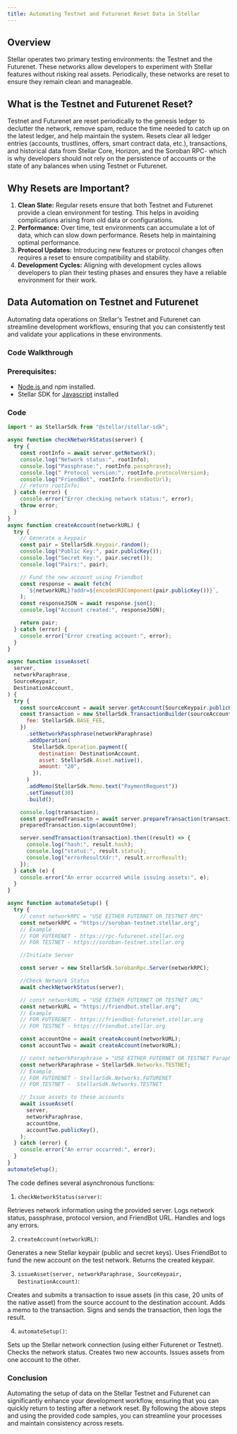 ```yaml
---
title: Automating Testnet and Futurenet Reset Data in Stellar
---
```


<head>
  <title>{`Automating Testnet and Futurenet Reset Data in Stellar`}</title>
  <meta charSet="utf-8" />
  <meta
    property="og:title"
    content="Automating Testnet and Futurenet Reset Data in Stellar"
  />
  <meta
    property="og:description"
    content="Automating Testnet and Futurenet Reset Data in Stellar"
  />
</head>

## Overview

Stellar operates two primary testing environments: the Testnet and the Futurenet. These networks allow developers to experiment with Stellar features without risking real assets. Periodically, these networks are reset to ensure they remain clean and manageable.

## What is the Testnet and Futurenet Reset?

Testnet and Futurenet are reset periodically to the genesis ledger to declutter the network, remove spam, reduce the time needed to catch up on the latest ledger, and help maintain the system. Resets clear all ledger entries (accounts, trustlines, offers, smart contract data, etc.), transactions, and historical data from Stellar Core, Horizon, and the Soroban RPC- which is why developers should not rely on the persistence of accounts or the state of any balances when using Testnet or Futurenet.

## Why Resets are Important?

1. **Clean Slate:** Regular resets ensure that both Testnet and Futurenet provide a clean environment for testing. This helps in avoiding complications arising from old data or configurations.
2. **Performance:** Over time, test environments can accumulate a lot of data, which can slow down performance. Resets help in maintaining optimal performance.
3. **Protocol Updates:** Introducing new features or protocol changes often requires a reset to ensure compatibility and stability.
4. **Development Cycles:** Aligning with development cycles allows developers to plan their testing phases and ensures they have a reliable environment for their work.

## Data Automation on Testnet and Futurenet

Automating data operations on Stellar's Testnet and Futurenet can streamline development workflows, ensuring that you can consistently test and validate your applications in these environments.

### Code Walkthrough

### Prerequisites:

- [Node.js ](https://nodejs.org/en) and npm installed.
- Stellar SDK for [Javascript](https://www.npmjs.com/package/@stellar/stellar-sdk) installed

### Code

```javascript
import * as StellarSdk from "@stellar/stellar-sdk";

async function checkNetworkStatus(server) {
  try {
    const rootInfo = await server.getNetwork();
    console.log("Network status:", rootInfo);
    console.log("Passphrase:", rootInfo.passphrase);
    console.log(" Protocol version:", rootInfo.protocolVersion);
    console.log("FriendBot", rootInfo.friendbotUrl);
    // return rootInfo;
  } catch (error) {
    console.error("Error checking network status:", error);
    throw error;
  }
}
async function createAccount(networkURL) {
  try {
    // Generate a keypair
    const pair = StellarSdk.Keypair.random();
    console.log("Public Key:", pair.publicKey());
    console.log("Secret Key:", pair.secret());
    console.log("Pairs:", pair);

    // Fund the new account using Friendbot
    const response = await fetch(
      `${networkURL}?addr=${encodeURIComponent(pair.publicKey())}`,
    );
    const responseJSON = await response.json();
    console.log("Account created:", responseJSON);

    return pair;
  } catch (error) {
    console.error("Error creating account:", error);
  }
}

async function issueAsset(
  server,
  networkParaphrase,
  SourceKeypair,
  DestinationAccount,
) {
  try {
    const sourceAccount = await server.getAccount(SourceKeypair.publicKey());
    const transaction = new StellarSdk.TransactionBuilder(sourceAccount, {
      fee: StellarSdk.BASE_FEE,
    })
      .setNetworkPassphrase(networkParaphrase)
      .addOperation(
        StellarSdk.Operation.payment({
          destination: DestinationAccount,
          asset: StellarSdk.Asset.native(),
          amount: "20",
        }),
      )
      .addMemo(StellarSdk.Memo.text("PaymentRequest"))
      .setTimeout(30)
      .build();

    console.log(transaction);
    const preparedTransactn = await server.prepareTransaction(transaction);
    preparedTransaction.sign(accountOne);

    server.sendTransaction(transaction).then((result) => {
      console.log("hash:", result.hash);
      console.log("status:", result.status);
      console.log("errorResultXdr:", result.errorResult);
    });
  } catch (e) {
    console.error("An error occurred while issuing assets:", e);
  }
}

async function automateSetup() {
  try {
    // const networkRPC = "USE EITHER FUTERNET OR TESTNET RPC"
    const networkRPC = "https://soroban-testnet.stellar.org";
    // Example
    // FOR FUTERENET - https://rpc-futurenet.stellar.org
    // FOR TESTNET - https://soroban-testnet.stellar.org

    //Initiate Server

    const server = new StellarSdk.SorobanRpc.Server(networkRPC);

    //Check Network Status
    await checkNetworkStatus(server);

    // const networkURL = "USE EITHER FUTERNET OR TESTNET URL"
    const networkURL = "https://friendbot.stellar.org";
    // Example
    // FOR FUTERENET - https://friendbot-futurenet.stellar.org
    // FOR TESTNET - https://friendbot.stellar.org

    const accountOne = await createAccount(networkURL);
    const accountTwo = await createAccount(networkURL);

    // const networkParaphrase = "USE EITHER FUTERNET OR TESTNET Paraphrase"
    const networkParaphrase = StellarSdk.Networks.TESTNET;
    // Example
    // FOR FUTERENET - StellarSdk.Networks.FUTURENET
    // FOR TESTNET -  StellarSdk.Networks.TESTNET

    // Issue assets to these accounts
    await issueAsset(
      server,
      networkParaphrase,
      accountOne,
      accountTwo.publicKey(),
    );
  } catch (error) {
    console.error("An error occurred:", error);
  }
}
automateSetup();
```

The code defines several asynchronous functions:

1. `checkNetworkStatus(server)`:

Retrieves network information using the provided server. Logs network status, passphrase, protocol version, and FriendBot URL. Handles and logs any errors.

2. `createAccount(networkURL)`:

Generates a new Stellar keypair (public and secret keys). Uses FriendBot to fund the new account on the test network. Returns the created keypair.

3. `issueAsset(server, networkParaphrase, SourceKeypair, DestinationAccount)`:

Creates and submits a transaction to issue assets (in this case, 20 units of the native asset) from the source account to the destination account. Adds a memo to the transaction. Signs and sends the transaction, then logs the result.

4. `automateSetup()`:

Sets up the Stellar network connection (using either Futurenet or Testnet). Checks the network status. Creates two new accounts. Issues assets from one account to the other.

### Conclusion

Automating the setup of data on the Stellar Testnet and Futurenet can significantly enhance your development workflow, ensuring that you can quickly return to testing after a network reset. By following the above steps and using the provided code samples, you can streamline your processes and maintain consistency across resets.
